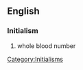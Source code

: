 {{also|wbn}}
==English==

===Initialism===
{{wikipedia|Blood donation}}
{{infl|en|initialism}}

# whole blood number

[[Category:Initialisms]]